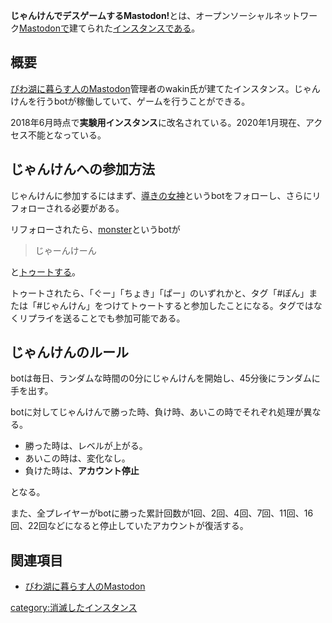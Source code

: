 {{Infobox instance
| Name = じゃんけんでデスゲームする{{Ruby|Mastodon|マストドン}}!
| Domain = https://mastodon.wakin.site
| Admin = [https://mastodon.wakin.site/@wakin wakin]
| Country = 日本
| Start = 2017年5月18日
| Kifu = 不明
| Alias = じゃんけんデスゲーム丼
}}'''じゃんけんでデスゲームするMastodon!'''とは、オープンソーシャルネットワーク[[Mastodon]]で建てられた[[インスタンス]]である。

== 概要 ==
[[びわ湖に暮らす人のMastodon]]管理者のwakin氏が建てたインスタンス。じゃんけんを行うbotが稼働していて、ゲームを行うことができる。

2018年6月時点で'''実験用インスタンス'''に改名されている。2020年1月現在、アクセス不能となっている。

== じゃんけんへの参加方法 ==
じゃんけんに参加するにはまず、[https://mastodon.wakin.site/@megami 導きの女神]というbotをフォローし、さらにリフォローされる必要がある。

リフォローされたら、[https://mastodon.wakin.site/@monster monster]というbotが
<blockquote>じゃーんけーん</blockquote>
と[[トゥート]]する。

トゥートされたら、「ぐー」「ちょき」「ぱー」のいずれかと、タグ「#ぽん」または「#じゃんけん」をつけてトゥートすると参加したことになる。タグではなくリプライを送ることでも参加可能である。

== じゃんけんのルール ==
botは毎日、ランダムな時間の0分にじゃんけんを開始し、45分後にランダムに手を出す。

botに対してじゃんけんで勝った時、負け時、あいこの時でそれぞれ処理が異なる。
* 勝った時は、レベルが上がる。
* あいこの時は、変化なし。
* 負けた時は、'''アカウント停止'''
となる。

また、全プレイヤーがbotに勝った累計回数が1回、2回、4回、7回、11回、16回、22回などになると停止していたアカウントが復活する。

== 関連項目 ==
* [[びわ湖に暮らす人のMastodon]]

{{DEFAULTSORT:しやんけんててすけえむするmastodon}}
[[category:消滅したインスタンス]]
